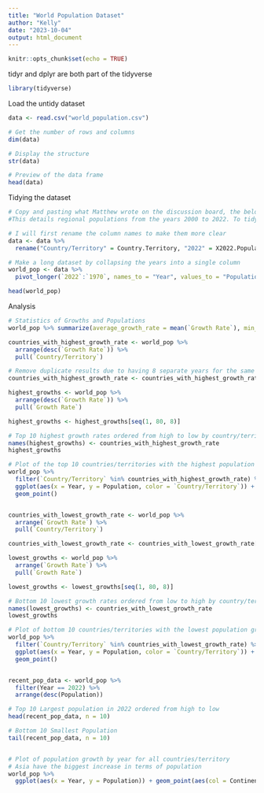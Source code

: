 ```yaml
---
title: "World Population Dataset"
author: "Kelly"
date: "2023-10-04"
output: html_document
---
```


```r
knitr::opts_chunk$set(echo = TRUE)
```

tidyr and dplyr are both part of the tidyverse

```r
library(tidyverse)
```
Load the untidy dataset
```r
data <- read.csv("world_population.csv")

# Get the number of rows and columns
dim(data)

# Display the structure
str(data)

# Preview of the data frame
head(data)
```

Tidying the dataset
```r

# Copy and pasting what Matthew wrote on the discussion board, the below words are not mine
#This details regional populations from the years 2000 to 2022. To tidy this dataset, I would collapse the year variables into a single grouping column, effectively making it into a long dataset. From there, we can easily graph population rates by year, and potentially by country

# I will first rename the column names to make them more clear
data <- data %>%
  rename("Country/Territory" = Country.Territory, "2022" = X2022.Population, "2020" = X2020.Population, "2015" = X2015.Population, "2010" = X2010.Population, "2000" = X2000.Population, "1990" = X1990.Population, "1980" = X1980.Population, "1970" = X1970.Population, "Area (km)" = Area..km.., "Density per km" = Density..per.km.., "Growth Rate" = Growth.Rate, "World Population Percentage" = World.Population.Percentage)

# Make a long dataset by collapsing the years into a single column
world_pop <- data %>%
  pivot_longer(`2022`:`1970`, names_to = "Year", values_to = "Population")

head(world_pop)
```
Analysis
```r

# Statistics of Growths and Populations
world_pop %>% summarize(average_growth_rate = mean(`Growth Rate`), min_growth_rate = min(`Growth Rate`), max_growth_rate = max(`Growth Rate`), smallest_population = min(Population), largest_population = max(Population))

countries_with_highest_growth_rate <- world_pop %>% 
  arrange(desc(`Growth Rate`)) %>% 
  pull(`Country/Territory`)

# Remove duplicate results due to having 8 separate years for the same growth rate
countries_with_highest_growth_rate <- countries_with_highest_growth_rate[seq(1, 80, 8)]

highest_growths <- world_pop %>% 
  arrange(desc(`Growth Rate`)) %>% 
  pull(`Growth Rate`)

highest_growths <- highest_growths[seq(1, 80, 8)]

# Top 10 highest growth rates ordered from high to low by country/territory
names(highest_growths) <- countries_with_highest_growth_rate
highest_growths

# Plot of the top 10 countries/territories with the highest population growth rate
world_pop %>% 
  filter(`Country/Territory` %in% countries_with_highest_growth_rate) %>% 
  ggplot(aes(x = Year, y = Population, color = `Country/Territory`)) + 
  geom_point()


countries_with_lowest_growth_rate <- world_pop %>% 
  arrange(`Growth Rate`) %>% 
  pull(`Country/Territory`)

countries_with_lowest_growth_rate <- countries_with_lowest_growth_rate[seq(1, 80, 8)]

lowest_growths <- world_pop %>% 
  arrange(`Growth Rate`) %>% 
  pull(`Growth Rate`)

lowest_growths <- lowest_growths[seq(1, 80, 8)]

# Bottom 10 lowest growth rates ordered from low to high by country/territory
names(lowest_growths) <- countries_with_lowest_growth_rate
lowest_growths

# Plot of bottom 10 countries/territories with the lowest population growth rate
world_pop %>% 
  filter(`Country/Territory` %in% countries_with_lowest_growth_rate) %>% 
  ggplot(aes(x = Year, y = Population, color = `Country/Territory`)) + 
  geom_point()


recent_pop_data <- world_pop %>%
  filter(Year == 2022) %>%
  arrange(desc(Population))

# Top 10 Largest population in 2022 ordered from high to low
head(recent_pop_data, n = 10)

# Bottom 10 Smallest Population
tail(recent_pop_data, n = 10)


# Plot of population growth by year for all countries/territory
# Asia have the biggest increase in terms of population
world_pop %>%
  ggplot(aes(x = Year, y = Population)) + geom_point(aes(col = Continent))
  
```